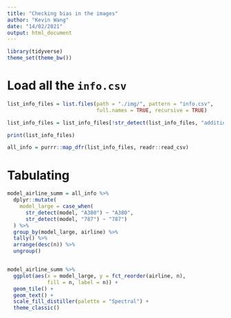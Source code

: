 ```yaml
---
title: "Checking bias in the images"
author: "Kevin Wang"
date: "14/02/2021"
output: html_document
---
```


```r
library(tidyverse)
theme_set(theme_bw())
```


# Load all the `info.csv`
```r
list_info_files = list.files(path = "./img/", pattern = "info.csv", 
                             full.names = TRUE, recursive = TRUE)

list_info_files = list_info_files[!str_detect(list_info_files, "additional")] ## We don't load the additional non-standard cases

print(list_info_files)

all_info = purrr::map_dfr(list_info_files, readr::read_csv)
```

# Tabulating
```r
model_airline_summ = all_info %>% 
  dplyr::mutate(
    model_large = case_when(
      str_detect(model, "A380") ~ "A380",
      str_detect(model, "787") ~ "787")
  ) %>% 
  group_by(model_large, airline) %>% 
  tally() %>% 
  arrange(desc(n)) %>% 
  ungroup()


model_airline_summ %>% 
  ggplot(aes(x = model_large, y = fct_reorder(airline, n),
             fill = n, label = n)) +
  geom_tile() +
  geom_text() +
  scale_fill_distiller(palette = "Spectral") +
  theme_classic()
```

